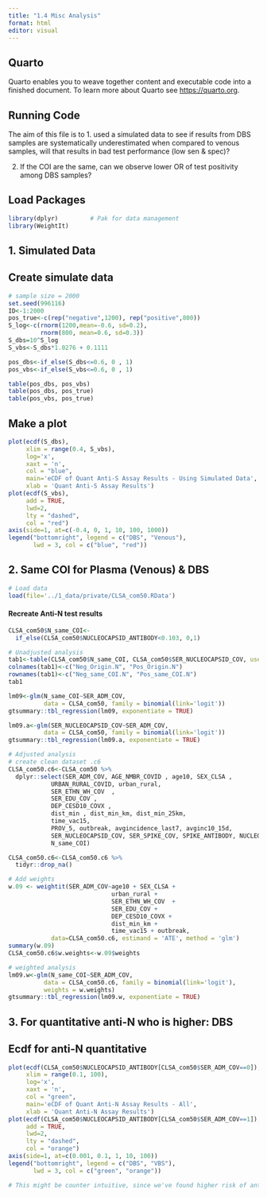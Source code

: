 ```yaml
---
title: "1.4 Misc Analysis"
format: html
editor: visual
---
```


## Quarto

Quarto enables you to weave together content and executable code into a finished document. To learn more about Quarto see <https://quarto.org>.

## Running Code

The aim of this file is to
1. used a simulated data to see if results from DBS samples are systematically underestimated when compared to venous samples, will that results in bad test performance (low sen & spec)?

2. If the COI are the same, can we observe lower OR of test positivity among DBS samples?

## Load Packages

```r
library(dplyr)         # Pak for data management
library(WeightIt)
```

## 1. Simulated Data

## Create simulate data
```r
# sample size = 2000
set.seed(996116)
ID<-1:2000
pos_true<-c(rep("negative",1200), rep("positive",800))
S_log<-c(rnorm(1200,mean=-0.6, sd=0.2),
         rnorm(800, mean=0.6, sd=0.3))
S_dbs=10^S_log
S_vbs<-S_dbs*1.0276 + 0.1111

pos_dbs<-if_else(S_dbs<=0.6, 0 , 1)
pos_vbs<-if_else(S_vbs<=0.6, 0 , 1)

table(pos_dbs, pos_vbs)
table(pos_dbs, pos_true)
table(pos_vbs, pos_true)
```
## Make a plot
```r
plot(ecdf(S_dbs),
     xlim = range(0.4, S_vbs),
     log='x',
     xaxt = 'n',
     col = "blue",
     main='eCDF of Quant Anti-S Assay Results - Using Simulated Data',
     xlab = 'Quant Anti-S Assay Results')
plot(ecdf(S_vbs),
     add = TRUE,
     lwd=2,
     lty = "dashed",
     col = "red")
axis(side=1, at=c(-0.4, 0, 1, 10, 100, 1000))
legend("bottomright", legend = c("DBS", "Venous"),
       lwd = 3, col = c("blue", "red"))
```
## 2. Same COI for Plasma (Venous) & DBS
```r
# Load data
load(file='../1_data/private/CLSA_com50.RData')
```

#### Recreate Anti-N test results
```r
CLSA_com50$N_same_COI<-
  if_else(CLSA_com50$NUCLEOCAPSID_ANTIBODY<0.103, 0,1)

# Unadjusted analysis
tab1<-table(CLSA_com50$N_same_COI, CLSA_com50$SER_NUCLEOCAPSID_COV, useNA = 'ifany')
colnames(tab1)<-c("Neg_Origin.N", "Pos_Origin.N")
rownames(tab1)<-c("Neg_same_COI.N", "Pos_same_COI.N")
tab1

lm09<-glm(N_same_COI~SER_ADM_COV, 
          data = CLSA_com50, family = binomial(link='logit'))
gtsummary::tbl_regression(lm09, exponentiate = TRUE)

lm09.a<-glm(SER_NUCLEOCAPSID_COV~SER_ADM_COV, 
          data = CLSA_com50, family = binomial(link='logit'))
gtsummary::tbl_regression(lm09.a, exponentiate = TRUE)
```
```r
# Adjusted analysis
# create clean dataset .c6
CLSA_com50.c6<-CLSA_com50 %>%
  dplyr::select(SER_ADM_COV, AGE_NMBR_COVID , age10, SEX_CLSA ,
            URBAN_RURAL_COVID, urban_rural,
            SER_ETHN_WH_COV  ,
            SER_EDU_COV ,
            DEP_CESD10_COVX ,
            dist_min , dist_min_km, dist_min_25km,
            time_vac15,
            PROV_5, outbreak, avgincidence_last7, avginc10_15d,
            SER_NUCLEOCAPSID_COV, SER_SPIKE_COV, SPIKE_ANTIBODY, NUCLEOCAPSID_ANTIBODY,
            N_same_COI)

CLSA_com50.c6<-CLSA_com50.c6 %>% 
  tidyr::drop_na()
```

```r
# Add weights
w.09 <- weightit(SER_ADM_COV~age10 + SEX_CLSA +
                             urban_rural +
                             SER_ETHN_WH_COV  +
                             SER_EDU_COV +
                             DEP_CESD10_COVX +
                             dist_min_km +
                             time_vac15 + outbreak, 
            data=CLSA_com50.c6, estimand = 'ATE', method = 'glm')
summary(w.09)
CLSA_com50.c6$w.weights<-w.09$weights
```

```r
# weighted analysis
lm09.w<-glm(N_same_COI~SER_ADM_COV, 
          data = CLSA_com50.c6, family = binomial(link='logit'),
          weights = w.weights)
gtsummary::tbl_regression(lm09.w, exponentiate = TRUE)
```

## 3. For quantitative anti-N who is higher: DBS

## Ecdf for anti-N quantitative
```r
plot(ecdf(CLSA_com50$NUCLEOCAPSID_ANTIBODY[CLSA_com50$SER_ADM_COV==0]),
     xlim = range(0.1, 100),
     log='x',
     xaxt = 'n',
     col = "green",
     main='eCDF of Quant Anti-N Assay Results - All',
     xlab = 'Quant Anti-N Assay Results')
plot(ecdf(CLSA_com50$NUCLEOCAPSID_ANTIBODY[CLSA_com50$SER_ADM_COV==1]),
     add = TRUE,
     lwd=2,
     lty = "dashed",
     col = "orange")
axis(side=1, at=c(0.001, 0.1, 1, 10, 100))
legend("bottomright", legend = c("DBS", "VBS"),
       lwd = 3, col = c("green", "orange"))

# This might be counter intuitive, since we've found higher risk of anti-N assay positive among venous samples.  
```

